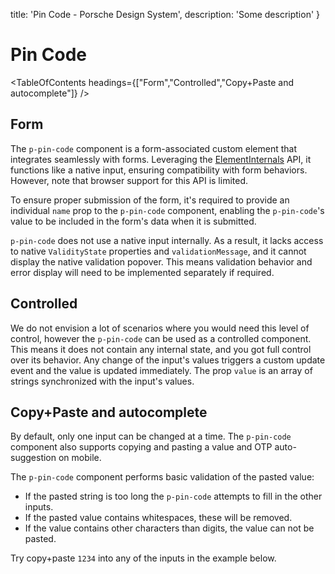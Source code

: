 
  title: 'Pin Code - Porsche Design System',
  description: 'Some description'
}

# Pin Code <ComponentStatus tagName="p-pin-code"></ComponentStatus>

<TableOfContents headings={["Form","Controlled","Copy+Paste and autocomplete"]} />

## Form

The `p-pin-code` component is a form-associated custom element that integrates seamlessly with forms. Leveraging the
[ElementInternals](https://developer.mozilla.org/en-US/docs/Web/API/ElementInternals) API, it functions like a native
input, ensuring compatibility with form behaviors. However, note that browser support for this API is limited.

To ensure proper submission of the form, it's required to provide an individual `name` prop to the `p-pin-code`
component, enabling the `p-pin-code`'s value to be included in the form's data when it is submitted.

<Notification heading="Attention" heading-tag="h2" state="warning">
  <code>p-pin-code</code> does not use a native input internally. As a result, it lacks access to native <code>ValidityState</code>
  properties and <code>validationMessage</code>, and it cannot display the native validation popover. This means validation behavior
  and error display will need to be implemented separately if required.
</Notification>

<ComponentExample codeSample={pinCodeExample} />

## Controlled

We do not envision a lot of scenarios where you would need this level of control, however the `p-pin-code` can be used
as a controlled component. This means it does not contain any internal state, and you got full control over its
behavior. Any change of the input's values triggers a custom update event and the value is updated immediately. The prop
`value` is an array of strings synchronized with the input's values.

<ComponentExample codeSample={pinCodeExampleControlled} />

## Copy+Paste and autocomplete

By default, only one input can be changed at a time. The `p-pin-code` component also supports copying and pasting a
value and OTP auto-suggestion on mobile.

The `p-pin-code` component performs basic validation of the pasted value:

- If the pasted string is too long the `p-pin-code` attempts to fill in the other inputs.
- If the pasted value contains whitespaces, these will be removed.
- If the value contains other characters than digits, the value can not be pasted.

Try copy+paste `1234` into any of the inputs in the example below.

<ComponentStory story={pinCodeStory} />


